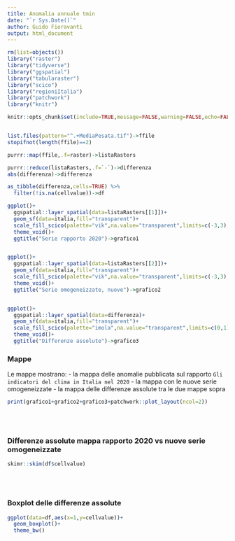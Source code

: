 ```yaml
---
title: Anomalia annuale tmin
date: "`r Sys.Date()`"
author: Guido Fioravanti
output: html_document
---
```


```r
rm(list=objects())
library("raster")
library("tidyverse")
library("ggspatial")
library("tabularaster")
library("scico")
library("regioniItalia")
library("patchwork")
library("knitr")

knitr::opts_chunk$set(include=TRUE,message=FALSE,warning=FALSE,echo=FALSE,error=FALSE)


list.files(pattern="^.+MediaPesata.tif")->ffile
stopifnot(length(ffile)==2)

purrr::map(ffile,.f=raster)->listaRasters

purrr::reduce(listaRasters,.f=`-`)->differenza
abs(differenza)->differenza

as_tibble(differenza,cells=TRUE) %>%
  filter(!is.na(cellvalue))->df
```



```r
ggplot()+
  ggspatial::layer_spatial(data=listaRasters[[1]])+
  geom_sf(data=italia,fill="transparent")+
  scale_fill_scico(palette="vik",na.value="transparent",limits=c(-3,3),breaks=seq(-3,3,by=0.25),guide=guide_colorbar(barheight = unit(8,"cm")))+
  theme_void()+
  ggtitle("Serie rapporto 2020")->grafico1


ggplot()+
  ggspatial::layer_spatial(data=listaRasters[[2]])+
  geom_sf(data=italia,fill="transparent")+
  scale_fill_scico(palette="vik",na.value="transparent",limits=c(-3,3),breaks=seq(-3,3,by=0.25),guide=guide_colorbar(barheight = unit(8,"cm")))+
  theme_void()+
  ggtitle("Serie omogeneizzate, nuove")->grafico2


ggplot()+
  ggspatial::layer_spatial(data=differenza)+
  geom_sf(data=italia,fill="transparent")+
  scale_fill_scico(palette="imola",na.value="transparent",limits=c(0,1),breaks=seq(0,1,by=0.2),guide=guide_colorbar(barheight = unit(8,"cm")))+
  theme_void()+
  ggtitle("Differenze assolute")->grafico3
```

### Mappe

Le mappe mostrano:
- la mappa delle anomalie pubblicata sul rapporto `Gli indicatori del clima in Italia nel 2020`
- la mappa con le nuove serie omogeneizzate
- la mappa delle differenze assolute tra le due mappe sopra

```r
print(grafico1+grafico2+grafico3+patchwork::plot_layout(ncol=2))
```

<br><br>

### Differenze assolute mappa rapporto 2020 vs nuove serie omogeneizzate

```r
skimr::skim(df$cellvalue)
```
<br><br>

### Boxplot delle differenze assolute

```r
ggplot(data=df,aes(x=1,y=cellvalue))+
  geom_boxplot()+
  theme_bw()
```